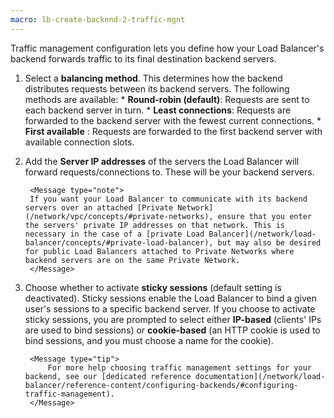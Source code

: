 ```yaml
---
macro: lb-create-backend-2-traffic-mgnt
---
```


<Lightbox src="scaleway-traffic-management.webp" alt="" />

Traffic management configuration lets you define how your Load Balancer's backend forwards traffic to its final destination backend servers.

1. Select a **balancing method**. This determines how the backend distributes requests between its backend servers. The following methods are available:
        * **Round-robin (default)**: Requests are sent to each backend server in turn.
        * **Least connections**: Requests are forwarded to the backend server with the fewest current connections. 
        * **First available** : Requests are forwarded to the first backend server with available connection slots.

2. Add the **Server IP addresses** of the servers the Load Balancer will forward requests/connections to. These will be your backend servers. 

        <Message type="note">
        If you want your Load Balancer to communicate with its backend servers over an attached [Private Network](/network/vpc/concepts/#private-networks), ensure that you enter the servers' private IP addresses on that network. This is necessary in the case of a [private Load Balancer](/network/load-balancer/concepts/#private-load-balancer), but may also be desired for public Load Balancers attached to Private Networks where backend servers are on the same Private Network.
        </Message>

3. Choose whether to activate **sticky sessions** (default setting is deactivated). Sticky sessions enable the Load Balancer to bind a given user's sessions to a specific backend server. If you choose to activate sticky sessions, you are prompted to select either **IP-based** (clients' IPs are used to bind sessions) or **cookie-based** (an HTTP cookie is used to bind sessions, and you must choose a name for the cookie).

        <Message type="tip">
            For more help choosing traffic management settings for your backend, see our [dedicated reference documentation](/network/load-balancer/reference-content/configuring-backends/#configuring-traffic-management).
        </Message>